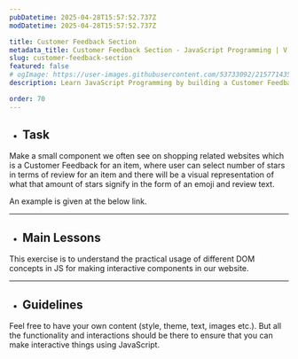 ```yaml
---
pubDatetime: 2025-04-28T15:57:52.737Z
modDatetime: 2025-04-28T15:57:52.737Z

title: Customer Feedback Section
metadata_title: Customer Feedback Section - JavaScript Programming | V.Vidhya
slug: customer-feedback-section
featured: false
# ogImage: https://user-images.githubusercontent.com/53733092/215771435-25408246-2309-4f8b-a781-1f3d93bdf0ec.png
description: Learn JavaScript Programming by building a Customer Feedback Section for a website with V.Vidhya.

order: 70
---
```



- ## Task

Make a small component we often see on shopping related websites which is a Customer Feedback for an item, where user can select number of stars in terms of review 
for an item and there will be a visual representation of what that amount of stars signify in the form of an emoji and review text. 

An example is given at the below link.

<LinkMd href="https://virtualvidhya.github.io/miniprojects-js/customer-feedback/" title="WebPage Preview" />

---

- ## Main Lessons

This exercise is to understand the practical usage of different DOM concepts in JS for making interactive components in our website.

---

- ## Guidelines

Feel free to have your own content (style, theme, text, images etc.). But all the functionality and interactions should be there to ensure that you can make interactive things using JavaScript.